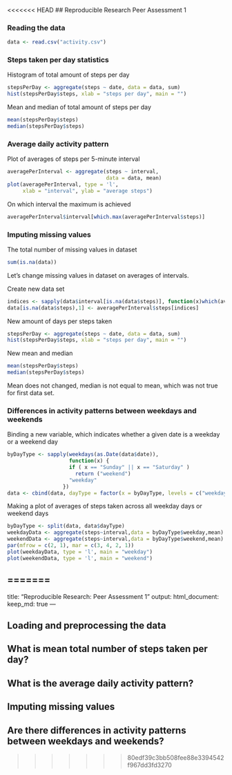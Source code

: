 <<<<<<< HEAD
## Reproducible Research Peer Assessment 1

### Reading the data
 
```r
data <- read.csv("activity.csv")
```
 
### Steps taken per day statistics
 
Histogram of total amount of steps per day
```r
stepsPerDay <- aggregate(steps ~ date, data = data, sum)
hist(stepsPerDay$steps, xlab = "steps per day", main = "")
```
 
Mean and median of total amount of steps per day
```r
mean(stepsPerDay$steps)
median(stepsPerDay$steps)
```
 
### Average daily activity pattern
 
Plot of averages of steps per 5-minute interval
```r
averagePerInterval <- aggregate(steps ~ interval, 
                                data = data, mean)
plot(averagePerInterval, type = 'l',
     xlab = "interval", ylab = "average steps")
```
 
On which interval the maximum is achieved
```r
averagePerInterval$interval[which.max(averagePerInterval$steps)]
```
 
### Imputing missing values
 
The total number of missing values in dataset
```r
sum(is.na(data))
```
 
Let's change missing values in dataset on averages of intervals.
 
Create new data set
```r
indices <- sapply(data$interval[is.na(data$steps)], function(x)which(averagePerInterval$interval == x))
data[is.na(data$steps),1] <- averagePerInterval$steps[indices]
```
 
New amount of days per steps taken
```r
stepsPerDay <- aggregate(steps ~ date, data = data, sum)
hist(stepsPerDay$steps, xlab = "steps per day", main = "")
```
 
New mean and median
```r
mean(stepsPerDay$steps)
median(stepsPerDay$steps)
```
 
Mean does not changed, median is not equal to mean, which was not true for first data set.
 
### Differences in activity patterns between weekdays and weekends
 
Binding a new variable, which indicates whether a given date is a weekday or a weekend day
```r
byDayType <- sapply(weekdays(as.Date(data$date)),
                    function(x) {
                    if ( x == "Sunday" || x == "Saturday" )
                      return ("weekend")
                    "weekday"
                  })
data <- cbind(data, dayType = factor(x = byDayType, levels = c("weekday", "weekend")))
```
 
Making a plot of averages of steps taken across all weekday days or weekend days
```r
byDayType <- split(data, data$dayType)
weekdayData <- aggregate(steps~interval,data = byDayType$weekday,mean)
weekendData <- aggregate(steps~interval,data = byDayType$weekend,mean)
par(mfrow = c(2, 1), mar = c(3, 4, 2, 1))
plot(weekdayData, type = 'l', main = "weekday")
plot(weekendData, type = 'l', main = "weekend")
```
=======
---
title: "Reproducible Research: Peer Assessment 1"
output: 
  html_document:
    keep_md: true
---


## Loading and preprocessing the data



## What is mean total number of steps taken per day?



## What is the average daily activity pattern?



## Imputing missing values



## Are there differences in activity patterns between weekdays and weekends?
>>>>>>> 80edf39c3bb508fee88e3394542f967dd3fd3270
